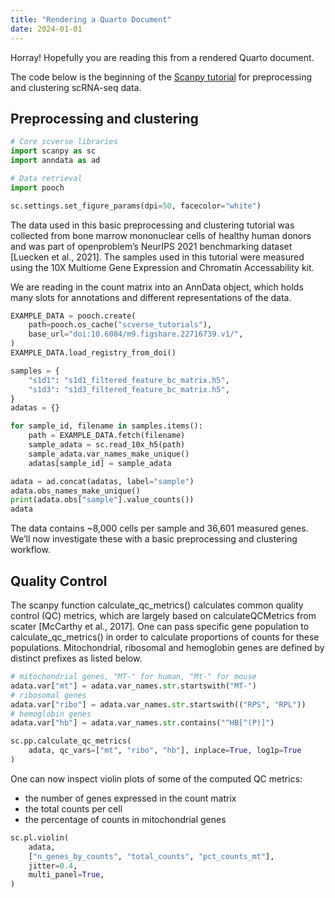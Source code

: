 ```yaml
---
title: "Rendering a Quarto Document"
date: 2024-01-01
---
```


Horray! Hopefully you are reading this from a rendered Quarto document.

The code below is the beginning of the [Scanpy tutorial](https://scanpy-tutorials.readthedocs.io/en/latest/pbmc3k.html) for preprocessing and clustering scRNA-seq data.

## Preprocessing and clustering

```python
# Core scverse libraries
import scanpy as sc
import anndata as ad

# Data retrieval
import pooch
```

```python
sc.settings.set_figure_params(dpi=50, facecolor="white")
```

The data used in this basic preprocessing and clustering tutorial was collected from bone marrow mononuclear cells of healthy human donors and was part of openproblem’s NeurIPS 2021 benchmarking dataset [Luecken et al., 2021]. The samples used in this tutorial were measured using the 10X Multiome Gene Expression and Chromatin Accessability kit.

We are reading in the count matrix into an AnnData object, which holds many slots for annotations and different representations of the data.

```python
EXAMPLE_DATA = pooch.create(
    path=pooch.os_cache("scverse_tutorials"),
    base_url="doi:10.6084/m9.figshare.22716739.v1/",
)
EXAMPLE_DATA.load_registry_from_doi()
```

```python
samples = {
    "s1d1": "s1d1_filtered_feature_bc_matrix.h5",
    "s1d3": "s1d3_filtered_feature_bc_matrix.h5",
}
adatas = {}

for sample_id, filename in samples.items():
    path = EXAMPLE_DATA.fetch(filename)
    sample_adata = sc.read_10x_h5(path)
    sample_adata.var_names_make_unique()
    adatas[sample_id] = sample_adata

adata = ad.concat(adatas, label="sample")
adata.obs_names_make_unique()
print(adata.obs["sample"].value_counts())
adata
```

The data contains ~8,000 cells per sample and 36,601 measured genes. We’ll now investigate these with a basic preprocessing and clustering workflow.

## Quality Control

The scanpy function calculate_qc_metrics() calculates common quality control (QC) metrics, which are largely based on calculateQCMetrics from scater [McCarthy et al., 2017]. One can pass specific gene population to calculate_qc_metrics() in order to calculate proportions of counts for these populations. Mitochondrial, ribosomal and hemoglobin genes are defined by distinct prefixes as listed below.

```python
# mitochondrial genes, "MT-" for human, "Mt-" for mouse
adata.var["mt"] = adata.var_names.str.startswith("MT-")
# ribosomal genes
adata.var["ribo"] = adata.var_names.str.startswith(("RPS", "RPL"))
# hemoglobin genes
adata.var["hb"] = adata.var_names.str.contains("^HB[^(P)]")

sc.pp.calculate_qc_metrics(
    adata, qc_vars=["mt", "ribo", "hb"], inplace=True, log1p=True
)
```

One can now inspect violin plots of some of the computed QC metrics:

* the number of genes expressed in the count matrix
* the total counts per cell
* the percentage of counts in mitochondrial genes

```python
sc.pl.violin(
    adata,
    ["n_genes_by_counts", "total_counts", "pct_counts_mt"],
    jitter=0.4,
    multi_panel=True,
)
```
